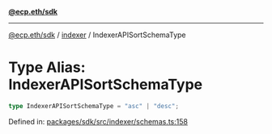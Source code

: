 [**@ecp.eth/sdk**](../../index.mdx)

***

[@ecp.eth/sdk](/sdk-reference/index.mdx) / [indexer](/sdk-reference/indexer/index.mdx) / IndexerAPISortSchemaType

# Type Alias: IndexerAPISortSchemaType

```ts
type IndexerAPISortSchemaType = "asc" | "desc";
```

Defined in: [packages/sdk/src/indexer/schemas.ts:158](https://github.com/ecp-eth/comments-monorepo/blob/main/packages/sdk/src/indexer/schemas.ts#L158)
